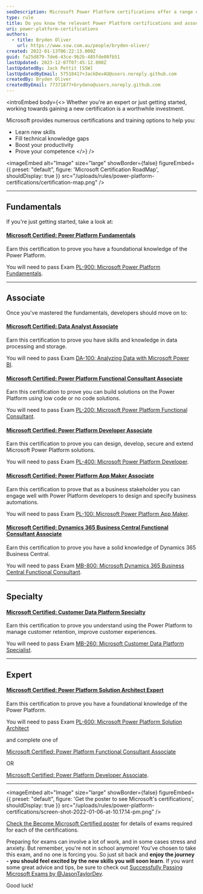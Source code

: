 ```yaml
---
seoDescription: Microsoft Power Platform certifications offer a range of training options to help professionals learn new skills, fill knowledge gaps and boost productivity.
type: rule
title: Do you know the relevant Power Platform certifications and associated exams?
uri: power-platform-certifications
authors:
  - title: Bryden Oliver
    url: https://www.ssw.com.au/people/bryden-oliver/
created: 2022-01-13T06:22:13.000Z
guid: fa25d879-7de6-43ce-9b2b-485fde08fb51
lastUpdated: 2023-12-07T07:45:12.000Z
lastUpdatedBy: Jack Pettit [SSW]
lastUpdatedByEmail: 57518417+JackDevAU@users.noreply.github.com
createdBy: Bryden Oliver
createdByEmail: 77371877+brydeno@users.noreply.github.com
---
```


<introEmbed
  body={<>
Whether you're an expert or just getting started, working towards gaining a new certification is a worthwhile investment.

Microsoft provides numerous certifications and training options to help you:

* Learn new skills
* Fill technical knowledge gaps
* Boost your productivity
* Prove your competence
  </>}
/>

<imageEmbed
  alt="Image"
  size="large"
  showBorder={false}
  figureEmbed={{
    preset: "default",
    figure: 'Microsoft Certification RoadMap',
    shouldDisplay: true
  }}
  src="/uploads/rules/power-platform-certifications/certification-map.png"
/>

---

## Fundamentals

If you're just getting started, take a look at:

#### [Microsoft Certified: Power Platform Fundamentals](https://docs.microsoft.com/en-au/learn/certifications/power-platform-fundamentals/?WT.mc_id=M365-MVP-33518)

Earn this certification to prove you have a foundational knowledge of the Power Platform.

You will need to pass Exam [PL-900: Microsoft Power Platform Fundamentals](https://docs.microsoft.com/en-au/learn/certifications/exams/pl-900?WT.mc_id=M365-MVP-33518).

---

## Associate

Once you've mastered the fundamentals, developers should move on to:

#### [Microsoft Certified: Data Analyst Associate](https://docs.microsoft.com/en-au/learn/certifications/data-analyst-associate/?WT.mc_id=M365-MVP-33518)

Earn this certification to prove you have skills and knowledge in data processing and storage.

You will need to pass Exam [DA-100: Analyzing Data with Microsoft Power BI](https://docs.microsoft.com/en-au/learn/certifications/exams/da-100?WT.mc_id=M365-MVP-33518).

#### [Microsoft Certified: Power Platform Functional Consultant Associate](https://docs.microsoft.com/en-au/learn/certifications/power-platform-functional-consultant-associate?WT.mc_id=M365-MVP-33518)

Earn this certification to prove you can build solutions on the Power Platform using low code or no code solutions.

You will need to pass Exam [PL-200: Microsoft Power Platform Functional Consultant](https://docs.microsoft.com/en-au/learn/certifications/exams/pl-200?WT.mc_id=M365-MVP-33518).

#### [Microsoft Certified: Power Platform Developer Associate](https://docs.microsoft.com/en-au/learn/certifications/power-platform-developer-associate?WT.mc_id=M365-MVP-33518)

Earn this certification to prove you can design, develop, secure and extend Microsoft Power Platform solutions.

You will need to pass Exam [PL-400: Microsoft Power Platform Developer](https://docs.microsoft.com/en-au/learn/certifications/exams/pl-400?WT.mc_id=M365-MVP-33518).

#### [Microsoft Certified: Power Platform App Maker Associate](https://docs.microsoft.com/en-au/learn/certifications/power-platform-app-maker?WT.mc_id=M365-MVP-33518)

Earn this certification to prove that as a business stakeholder you can engage well with Power Platform developers to design and specify business automations.

You will need to pass Exam [PL-100: Microsoft Power Platform App Maker](https://docs.microsoft.com/en-au/learn/certifications/exams/pl-100?WT.mc_id=M365-MVP-33518).

#### [Microsoft Certified: Dynamics 365 Business Central Functional Consultant Associate](https://docs.microsoft.com/en-au/learn/certifications/d365-business-central-functional-consultant-associate?WT.mc_id=M365-MVP-33518)

Earn this certification to prove you have a solid knowledge of Dynamics 365 Business Central.

You will need to pass Exam [MB-800: Microsoft Dynamics 365 Business Central Functional Consultant](https://docs.microsoft.com/en-au/learn/certifications/exams/mb-800?WT.mc_id=M365-MVP-33518).

---

## Specialty

#### [Microsoft Certified: Customer Data Platform Specialty](https://docs.microsoft.com/en-au/learn/certifications/customer-data-platform-specialty?WT.mc_id=M365-MVP-33518)

Earn this certification to prove you understand using the Power Platform to manage customer retention, improve customer experiences.

You will need to pass Exam [MB-260: Microsoft Customer Data Platform Specialist](https://docs.microsoft.com/en-au/learn/certifications/exams/mb-260?WT.mc_id=M365-MVP-33518).

---

## Expert

#### [Microsoft Certified: Power Platform Solution Architect Expert](https://docs.microsoft.com/en-au/learn/certifications/power-platform-solution-architect-expert?WT.mc_id=M365-MVP-33518)

Earn this certification to prove you have a foundational knowledge of the Power Platform.

You will need to pass Exam [PL-600: Microsoft Power Platform Solution Architect](https://docs.microsoft.com/en-au/learn/certifications/exams/pl-600?WT.mc_id=M365-MVP-33518)

and complete one of

[Microsoft Certified: Power Platform Functional Consultant Associate](https://docs.microsoft.com/en-au/learn/certifications/power-platform-functional-consultant-associate/?WT.mc_id=M365-MVP-33518)

OR

[Microsoft Certified: Power Platform Developer Associate](https://docs.microsoft.com/en-au/learn/certifications/power-platform-developer-associate/?WT.mc_id=M365-MVP-33518).

---


<imageEmbed
  alt="Image"
  size="large"
  showBorder={false}
  figureEmbed={{
    preset: "default",
    figure: 'Get the poster to see Microsoft\'s certifications',
    shouldDisplay: true
  }}
  src="/uploads/rules/power-platform-certifications/screen-shot-2022-01-06-at-10.17.14-pm.png"
/>

[Check the Become Microsoft Certified poster](https://aka.ms/traincertposter) for details of exams required for each of the certifications.

Preparing for exams can involve a lot of work, and in some cases stress and anxiety. But remember, you're not in school anymore! You've chosen to take this exam, and no one is forcing you. So just sit back and **enjoy the journey - you should feel excited by the new skills you will soon learn**. If you want some great advice and tips, be sure to check out [Successfully Passing Microsoft Exams by @JasonTaylorDev](https://jasontaylor.dev/successfully-passing-microsoft-exams/).

Good luck!

